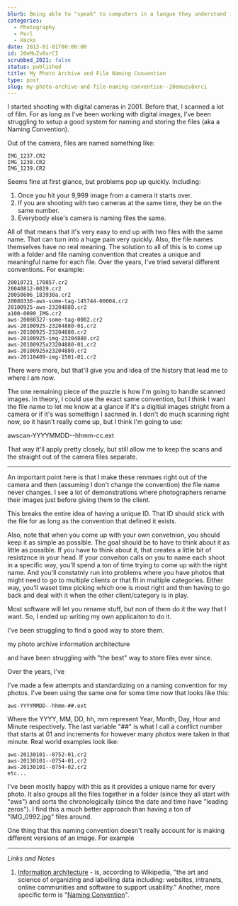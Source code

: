 ```yaml
---
blurb: Being able to "speak" to computers in a langue they understand is very handy.
categories:
  - Photography
  - Perl
  - Hacks
date: 2013-01-01T00:00:00
id: 20eMuZv8xrCI
scrubbed_2021: false
status: published
title: My Photo Archive and File Naming Convention
type: post
slug: my-photo-archive-and-file-naming-convention--20emuzv8xrci
---
```


I started shooting with digital cameras in 2001. Before that, I scanned a lot of film. For as long as I've been working with digital images, I've been struggling to setup a good system for naming and storing the files (aka a Naming Convention). 

Out of the camera, files are named something like:

	IMG_1237.CR2
	IMG_1238.CR2
	IMG_1239.CR2

Seems fine at first glance, but problems pop up quickly. Including:

1. Once you hit your 9,999 image from a camera it starts over. 
2. If you are shooting with two cameras at the same time, they be on the same number. 
3. Everybody else's camera is naming files the same. 

All of that means that it's very easy to end up with two files with the same name. That can turn into a huge pain very quickly. Also, the file names themselves have no real meaning. The solution to all of this is to come up with a folder and file naming convention that creates a unique and meaningful name for each file. Over the years, I've tried several different conventions. For example:

	20010721_170857.cr2
	20040812-0019.cr2
	20050606_183930a.cr2
	20080330-aws-some-tag-145744-00004.cr2
	20100925-aws-23204880.cr2
	a100-0090_IMG.cr2
	aws-20080327-some-tag-0002.cr2
	aws-20100925-23204880-01.cr2
	aws-20100925-23204880.cr2
	aws-20100925-img-23204880.cr2
	aws-20100925x23204880-01.cr2
	aws-20100925x23204880.cr2
	aws-20110409-img-1501-01.cr2

There were more, but that'll give you and idea of the history that lead me to where I am now. 




The one remaining piece of the puzzle is how I'm going to handle scanned images. In theory, I could use the exact same convention, but I think I want the file name to let me know at a glance if it's a digitial images stright from a camera or if it's was somethign I sacnned in. I don't do much scanning right now, so it hasn't really come up, but I think I'm going to use:

awscan-YYYYMMDD--hhmm-cc.ext

That way it'll apply pretty closely, but still allow me to keep the scans and the straight out of the camera files separate. 



---

An important point here is that I make these renmaes right out of the camera and then (assuming I don't change the convention) the file name never changes. I see a lot of demonstrations where photographers rename their images just before giving them to the client. 

This breaks the entire idea of having a unique ID. That ID should stick with the file for as long as the convention that defined it exists. 

Also, note that when you come up with your own convetnion, you should keep it as simple as possible. The goal should be to have to think about it as little as possible. If you have to think about it, that creates a little bit of resistznce in your head. If your conveiton calls on you to name each shoot in a specific way, you'll spend a ton of time trying to come up with the right name. And you'll constatnly run into problems where you have photos that might need to go to multiple clients or that fit in multiple categories. Either way, you'll waset time picking which one is most right and then having to go back and deal with it when the other client/category is in play. 














Most software will let you rename stuff, but non of them do it the way that I want. So, I ended up writing my own applicaiton to do it. 











I've been struggling to find a good way to store them. 


my photo archive information architecture






 and have been struggling with "the best" way to store files ever since. 




Over the years, I've 

I've made a few attempts and standardizing on a naming convention for my photos. I've been using the same one for some time now that looks like this:

	aws-YYYYMMDD--hhmm-##.ext

Where the YYYY, MM, DD, hh, mm represent Year, Month, Day, Hour and Minute respectively. The last variable "##" is what I call a conflict number that starts at 01 and increments for however many photos were taken in that minute. Real world examples look like:

	aws-20130101--0752-01.cr2
	aws-20130101--0754-01.cr2
	aws-20130101--0754-02.cr2
	etc...

I've been mostly happy with this as it provides a unique name for every photo. It also groups all the files together in a folder (since they all start with "aws") and sorts the chronologically (since the date and time have "leading zeros"). I find this a much better approach than having a ton of "IMG_0992.jpg" files around. 

One thing that this naming convention doesn't really account for is making different versions of an image. For example


---

_Links and Notes_

1. [Information architecture](http://en.wikipedia.org/wiki/Information_architecture) - is, according to Wikipedia, "the art and science of organizing and labelling data including: websites, intranets, online communities and software to support usability." Another, more specific term is "[Naming Convention](http://en.wikipedia.org/wiki/Naming_convention)".